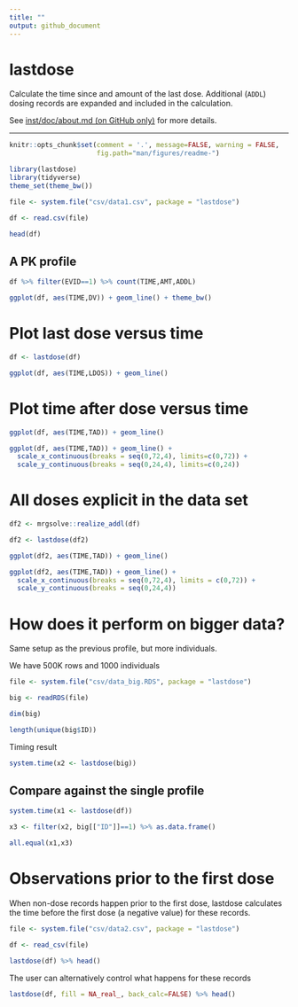 ```yaml
---
title: ""
output: github_document
---
```


# lastdose 

Calculate the time since and amount of the last dose. Additional (`ADDL`) 
dosing records are expanded and included in the calculation.

See [inst/doc/about.md (on GitHub only)](inst/doc/about.md) for more details.


<hr>

```r
knitr::opts_chunk$set(comment = '.', message=FALSE, warning = FALSE, 
                      fig.path="man/figures/readme-")
```


```r
library(lastdose)
library(tidyverse)
theme_set(theme_bw())

file <- system.file("csv/data1.csv", package = "lastdose")

df <- read.csv(file) 

head(df)
```

## A PK profile
```r
df %>% filter(EVID==1) %>% count(TIME,AMT,ADDL)

ggplot(df, aes(TIME,DV)) + geom_line() + theme_bw()
```


# Plot last dose versus time
```r
df <- lastdose(df)

ggplot(df, aes(TIME,LDOS)) + geom_line()
```

# Plot time after dose versus time

```r
ggplot(df, aes(TIME,TAD)) + geom_line()

ggplot(df, aes(TIME,TAD)) + geom_line() + 
  scale_x_continuous(breaks = seq(0,72,4), limits=c(0,72)) + 
  scale_y_continuous(breaks = seq(0,24,4), limits=c(0,24)) 

```

# All doses explicit in the data set
```r
df2 <- mrgsolve::realize_addl(df) 

df2 <- lastdose(df2)

ggplot(df2, aes(TIME,TAD)) + geom_line()

ggplot(df2, aes(TIME,TAD)) + geom_line() + 
  scale_x_continuous(breaks = seq(0,72,4), limits = c(0,72)) + 
  scale_y_continuous(breaks = seq(0,24,4))
```


# How does it perform on bigger data?

Same setup as the previous profile, but more individuals.

We have 500K rows and 1000 individuals

```r
file <- system.file("csv/data_big.RDS", package = "lastdose")

big <- readRDS(file)

dim(big)

length(unique(big$ID))
```

Timing result
```r
system.time(x2 <- lastdose(big))
```

## Compare against the single profile
```R
system.time(x1 <- lastdose(df))

x3 <- filter(x2, big[["ID"]]==1) %>% as.data.frame()

all.equal(x1,x3)

```

# Observations prior to the first dose

When non-dose records happen prior to the first dose, lastdose calculates
the time before the first dose (a negative value) for these records.

```r
file <- system.file("csv/data2.csv", package = "lastdose")

df <- read_csv(file)

lastdose(df) %>% head()
```

The user can alternatively control what happens for these records

```r
lastdose(df, fill = NA_real_, back_calc=FALSE) %>% head()
```

